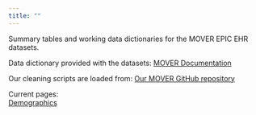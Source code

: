```yaml
---
title: ""
---
```


Summary tables and working data dictionaries for the MOVER EPIC EHR datasets.

Data dictionary provided with the datasets: [MOVER Documentation](https://mover.ics.uci.edu/documentation.html)

Our cleaning scripts are loaded from: [Our MOVER GitHub repository](https://github.com/SurgicalInformatics/mover)

Current pages:  
[Demographics](demographics.qmd)